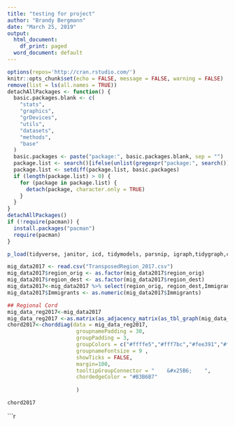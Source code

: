 ---
title: "testing for project"
author: "Brandy Bergmann"
date: "March 25, 2019"
output:
  html_document:
    df_print: paged
  word_document: default
---

```{r setup, include=FALSE}
options(repos='http://cran.rstudio.com/')
knitr::opts_chunk$set(echo = FALSE, message = FALSE, warning = FALSE)
remove(list = ls(all.names = TRUE))
detachAllPackages <- function() {
  basic.packages.blank <- c(
    "stats",
    "graphics",
    "grDevices",
    "utils",
    "datasets",
    "methods",
    "base"
  )
  basic.packages <- paste("package:", basic.packages.blank, sep = "")
  package.list <- search()[ifelse(unlist(gregexpr("package:", search())) == 1, TRUE, FALSE)]
  package.list <- setdiff(package.list, basic.packages)
  if (length(package.list) > 0) {
    for (package in package.list) {
      detach(package, character.only = TRUE)
    }
  }
}
detachAllPackages()
if (!require(pacman)) {
  install.packages("pacman")
  require(pacman)
}

p_load(tidyverse, janitor, icd, tidymodels, parsnip, igraph,tidygraph,circlize,chorddiag)
```


```{r}
mig_data2017 <- read.csv("TransposedRegion_2017.csv")
mig_data2017$region_orig <- as.factor(mig_data2017$region_orig)
mig_data2017$region_dest <- as.factor(mig_data2017$region_dest)
mig_data2017<-mig_data2017 %>% select(region_orig, region_dest,Immigrants )
mig_data2017$Immigrants <- as.numeric(mig_data2017$Immigrants)
```

```{r}

## Regional Cord
mig_data_reg2017<-mig_data2017 
mig_data_reg2017 <-as.matrix(as_adjacency_matrix(as_tbl_graph(mig_data_reg2017), attr ="Immigrants"))
chord2017<-chorddiag(data = mig_data_reg2017,
                      groupnamePadding = 30,
                      groupPadding = 3,
                      groupColors = c("#ffffe5","#fff7bc","#fee391","#fec44f","#fe9929","#ec7014","#cc4c02","#8c2d04"),
                      groupnameFontsize = 9 ,
                      showTicks = FALSE,
                      margin=100,
                      tooltipGroupConnector = "    &#x25B6;    ",
                      chordedgeColor = "#B3B6B7"
                      
                      )

chord2017 
```

```r